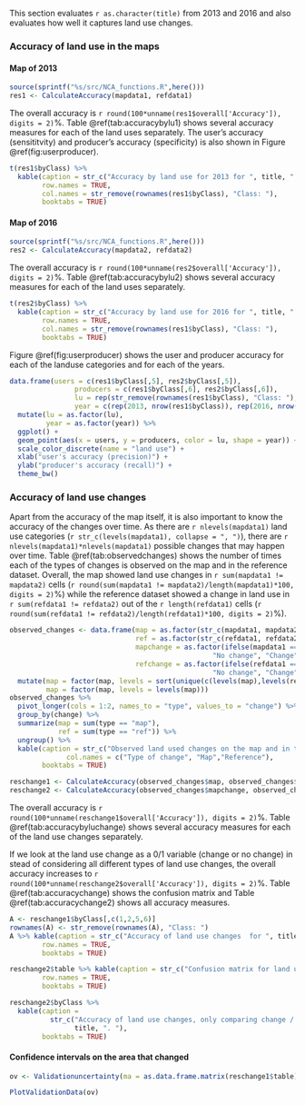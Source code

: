 
This section evaluates `r as.character(title)` from 2013 and 2016 and also evaluates how well it captures land use changes.

### Accuracy of land use in the maps

#### Map of 2013
```r
source(sprintf("%s/src/NCA_functions.R",here()))
res1 <- CalculateAccuracy(mapdata1, refdata1)

```

The overall accuracy is `r round(100*unname(res1$overall['Accuracy']), digits = 2)`%. Table \@ref(tab:accuracybylu1) shows several accuracy measures for each of the land uses separately. The user's accuracy (sensititvity) and producer's accuracy (specificity) is also shown in Figure \@ref(fig:userproducer).

```r
t(res1$byClass) %>% 
  kable(caption = str_c("Accuracy by land use for 2013 for ", title, ". "),
        row.names = TRUE,
        col.names = str_remove(rownames(res1$byClass), "Class: "),
        booktabs = TRUE)
```

#### Map of 2016

```r
source(sprintf("%s/src/NCA_functions.R",here()))
res2 <- CalculateAccuracy(mapdata2, refdata2)

```

The overall accuracy is `r round(100*unname(res2$overall['Accuracy']), digits = 2)`%. Table \@ref(tab:accuracybylu2) shows several accuracy measures for each of the land uses separately. 
```r
t(res2$byClass) %>% 
  kable(caption = str_c("Accuracy by land use for 2016 for ", title, ". "),
        row.names = TRUE,
        col.names = str_remove(rownames(res1$byClass), "Class: "),
        booktabs = TRUE) 
```

Figure \@ref(fig:userproducer) shows the user and producer accuracy for each of the landuse categories and for each of the years.

```r
data.frame(users = c(res1$byClass[,5], res2$byClass[,5]),
                producers = c(res1$byClass[,6], res2$byClass[,6]),
                lu = rep(str_remove(rownames(res1$byClass), "Class: "),2),
                year = c(rep(2013, nrow(res1$byClass)), rep(2016, nrow(res2$byClass)))) %>%
  mutate(lu = as.factor(lu),
         year = as.factor(year)) %>%
  ggplot() +
  geom_point(aes(x = users, y = producers, color = lu, shape = year)) +
  scale_color_discrete(name = "land use") +
  xlab("user's accuracy (precision)") +
  ylab("producer's accuracy (recall)") +
  theme_bw()
```

### Accuracy of land use changes 

Apart from the accuracy of the map itself, it is also important to know the accuracy of the changes over time. As there are `r nlevels(mapdata1)` land use categories (`r str_c(levels(mapdata1), collapse = ", ")`),  there are  `r nlevels(mapdata1)*nlevels(mapdata1)` possible changes that may happen over time. Table \@ref(tab:observedchanges) shows the number of times each of the types of changes is observed on the map and in the reference dataset. Overall, the map showed land use changes in `r sum(mapdata1 != mapdata2)` cells (`r round(sum(mapdata1 != mapdata2)/length(mapdata1)*100, digits = 2)`%) while the reference dataset showed a change in land use in `r sum(refdata1 != refdata2)` out of the `r length(refdata1)` cells (`r round(sum(refdata1 != refdata2)/length(refdata1)*100, digits = 2)`%).

```r
observed_changes <- data.frame(map = as.factor(str_c(mapdata1, mapdata2, sep = "-")),
                               ref = as.factor(str_c(refdata1, refdata2, sep = "-")),
                               mapchange = as.factor(ifelse(mapdata1 == mapdata2, 
                                                  "No change", "Change")),
                               refchange = as.factor(ifelse(refdata1 == refdata2, 
                                                  "No change", "Change"))) %>%
  mutate(map = factor(map, levels = sort(unique(c(levels(map),levels(ref))))),
         map = factor(map, levels = levels(map))) 
observed_changes %>%
  pivot_longer(cols = 1:2, names_to = "type", values_to = "change") %>%
  group_by(change) %>%
  summarize(map = sum(type == "map"),
            ref = sum(type == "ref")) %>%
  ungroup() %>%
  kable(caption = str_c("Observed land used changes on the map and in the reference data between 2013 and 2016 for ", title, ". "),
              col.names = c("Type of change", "Map","Reference"),
        booktabs = TRUE) 
```

```r
reschange1 <- CalculateAccuracy(observed_changes$map, observed_changes$ref)
reschange2 <- CalculateAccuracy(observed_changes$mapchange, observed_changes$refchange)
```

The overall accuracy is `r round(100*unname(reschange1$overall['Accuracy']), digits = 2)`%. Table \@ref(tab:accuracybyluchange) shows several accuracy measures for each of the land use changes separately.

If we look at the land use change as a 0/1 variable (change or no change) in stead of considering all different types of land use changes, the overall accuracy increases to `r round(100*unname(reschange2$overall['Accuracy']), digits = 2)`%. Table \@ref(tab:accuracychange) shows the confusion matrix and Table \@ref(tab:accuracychange2) shows all accuracy measures.

```r
A <- reschange1$byClass[,c(1,2,5,6)] 
rownames(A) <- str_remove(rownames(A), "Class: ")
A %>% kable(caption = str_c("Accuracy of land use changes  for ", title, " (only some accuracy measures are shown but others can be requested)."),
        row.names = TRUE,
        booktabs = TRUE) 
```

```r
reschange2$table %>% kable(caption = str_c("Confusion matrix for land use changes, only comparing change / no change for ", title, ". "),
        row.names = TRUE,
        booktabs = TRUE) 
```

```r
reschange2$byClass %>% 
  kable(caption = 
          str_c("Accuracy of land use changes, only comparing change / no change for ",
                title, ". "),
        booktabs = TRUE) 
```

#### Confidence intervals on the area that changed

```r
ov <- Validationuncertainty(ma = as.data.frame.matrix(reschange1$table), maparea = maparea$area, pixelsize = 0.01)#each cell is 100 square meters = 0.01ha
```
```r
PlotValidationData(ov)
```
